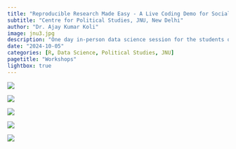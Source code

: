 ```yaml
---
title: "Reproducible Research Made Easy - A Live Coding Demo for Social Scientists"
subtitle: "Centre for Political Studies, JNU, New Delhi"
author: "Dr. Ajay Kumar Koli"
image: jnu3.jpg
description: "One day in-person data science session for the students of the Centre for Political Studies, Jawaharlal Nehru University (JNU), New Delhi."
date: "2024-10-05"
categories: [R, Data Science, Political Studies, JNU]
pagetitle: "Workshops"
lightbox: true    
---
```


![](jnu1.jpg)

![](jnu2.jpg)

![](jnu3.jpg)

![](jnu4.jpg)

![](jnu5.jpg)
